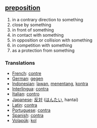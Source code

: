 == [[preposition]] == 
# in a contrary direction to something
# close by something
# in front of something
# in contact with something
# in opposition or collision with something
# in competition with something
# as a protection from something

=== Translations === 
*[[French]]: [[contre]] 
*[[German]]: [[gegen]] 
*[[Indonesian]]: [[lawan]], [[tentang|menentang]], [[kontra]]
*[[Interlingua]]: [[contra]] 
*[[Italian]]: [[contro]] 
*[[Japanese]]: [[反対]] ([[はんたい]], hantai)
*[[Latin]]: [[contra]]
*[[Portuguese]]: [[contra]] 
*[[Spanish]]: [[contra]]
*[[Volapük]]: [[kol]]